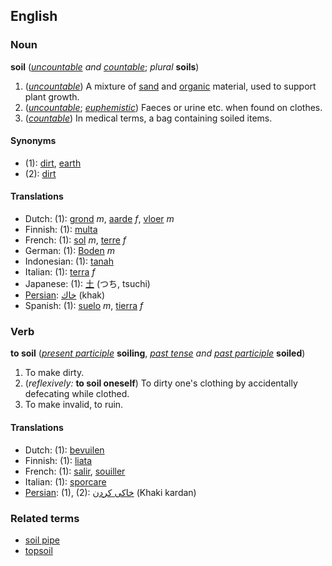 ==English==
===Noun===
'''soil''' (''[[uncountable]] and [[countable]]''; ''plural'' '''soils''')

#(''[[uncountable]]'') A mixture of [[sand]] and [[organic]] material, used to support plant growth.
#(''[[uncountable]]''; ''[[euphemistic]]'') Faeces or urine etc. when found on clothes.
#(''[[countable]]'') In medical terms, a bag containing soiled items.

====Synonyms====
*(1): [[dirt]], [[earth]]
*(2): [[dirt]]

====Translations====
*Dutch: (1): [[grond]] ''m'', [[aarde]] ''f'', [[vloer]] ''m''
*Finnish: (1): [[multa]]
*French: (1): [[sol]] ''m'', [[terre]] ''f''
*German: (1): [[Boden]] ''m''
*Indonesian: (1): [[tanah]]
*Italian: (1): [[terra]] ''f''
*Japanese: (1): [[土]] (つち, tsuchi)
*[[Persian]]: [[خاك]] (khak)
*Spanish: (1): [[suelo]] ''m'', [[tierra]] ''f''

===Verb===
'''to soil''' (''[[present participle]]'' '''soiling''', ''[[past tense]] and [[past participle]]'' '''soiled''')

#To make dirty.
#(''reflexively:'' '''to soil oneself''') To dirty one's clothing by accidentally defecating while clothed.
#To make invalid, to ruin.

====Translations====
*Dutch: (1): [[bevuilen]]
*Finnish: (1): [[liata]]
*French: (1): [[salir]], [[souiller]]
*Italian: (1): [[sporcare]]
*[[Persian]]: (1), (2): [[خاكی كردن]] (Khaki kardan)

===Related terms===
*[[soil pipe]]
*[[topsoil]]